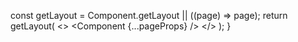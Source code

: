 
  const getLayout = Component.getLayout || ((page) => page);
  return getLayout(
    <>
      <Component {...pageProps} />
      <Analytics />
    </>
  );
}
